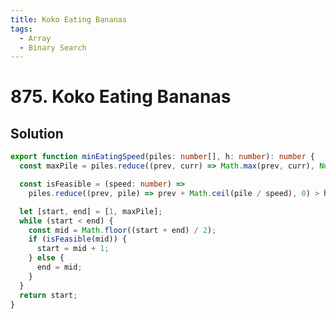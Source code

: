 ```yaml
---
title: Koko Eating Bananas
tags:
  - Array
  - Binary Search
---
```


# 875. Koko Eating Bananas

<Badges>
  <LevelBadge level="medium" />
  <TopicBadge name="Array" slug="array" />
  <TopicBadge name="Binary Search" slug="binary-search" />
</Badges>

## Solution

```typescript filename="solution.ts" copy
export function minEatingSpeed(piles: number[], h: number): number {
  const maxPile = piles.reduce((prev, curr) => Math.max(prev, curr), Number.MIN_SAFE_INTEGER);

  const isFeasible = (speed: number) =>
    piles.reduce((prev, pile) => prev + Math.ceil(pile / speed), 0) > h;

  let [start, end] = [1, maxPile];
  while (start < end) {
    const mid = Math.floor((start + end) / 2);
    if (isFeasible(mid)) {
      start = mid + 1;
    } else {
      end = mid;
    }
  }
  return start;
}
```

<ProblemLink
  codingSite="leetcode"
  href="https://leetcode.com/problems/koko-eating-bananas"
  title="Koko Eating Bananas"
/>
